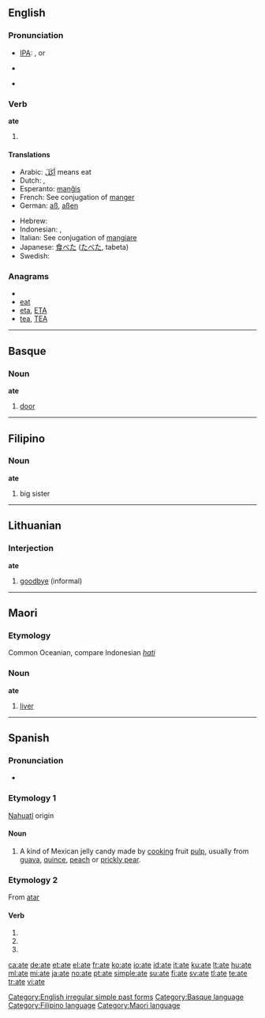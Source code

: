 {{also|ATE|até|-ate|-áte}}
==English==

===Pronunciation===
* [[w:IPA|IPA]]: {{US}} {{IPAchar|/eɪt/}}, {{British}} {{IPAchar|/ɛt/}} or {{IPAchar|/eɪt/}}
* {{audio|en-us-ate.ogg|Audio (US)}}
*: {{rhymes|ɛt|eɪt}}
* {{homophones|eight}}

===Verb===
'''ate'''

# {{simple past of|''[[eat]]''}}

====Translations====
{{trans-top|simple past of eat}}
* Arabic: [[أكَلَ]] means eat
* Dutch: {{t+|nl|at}}, {{t+|nl|aten}}
* Esperanto: [[manĝis]]
* French: See conjugation of [[manger]]
* German: [[aß]], [[aßen]]
{{trans-mid}}
* Hebrew: {{t+|he|אכל|sc=Hebr}}
* Indonesian: {{t+|id|makan|xs=Indonesian}}, {{t+|id|makan|alt=memakan|xs=Indonesian}}
* Italian: See conjugation of [[mangiare]]
* Japanese: [[食べた]] ([[たべた]], tabeta)
* Swedish: {{t+|sv|åt}}
{{trans-bottom}}

===Anagrams===
* {{alphagram|aet}}
* [[eat#English|eat]]
* [[eta#English|eta]], [[ETA#English|ETA]]
* [[tea#English|tea]], [[TEA#English|TEA]]

[[Category:English irregular simple past forms]]

----

==Basque==

===Noun===
'''ate'''

# [[door]]

[[Category:Basque language]]

----

==Filipino==

===Noun===
'''ate'''

# big sister

[[Category:Filipino language]]

----

==Lithuanian==

===Interjection===
'''ate'''

# [[goodbye]] (informal)

----

==Maori==

===Etymology===
Common Oceanian, compare Indonesian ''[[hati]]''

===Noun===
'''ate'''

# [[liver]]

[[Category:Maori language]]

----

==Spanish==

===Pronunciation===
* {{IPA|/'a.t̪e/|lang=es}}

===Etymology 1===
[[Nahuatl]] origin

====Noun====
{{infl|es|noun}}

# A kind of Mexican jelly candy made by [[cooking]] fruit [[pulp]], usually from [[guava]], [[quince#English|quince]], [[peach]] or [[prickly pear]].

===Etymology 2===
From [[atar]]

====Verb====
{{es-verb-form|atar}}

# {{es-verb form of|ending=ar|mood=subjunctive|tense=present|pers=1|number=singular|[[atar]]}}
# {{es-verb form of|ending=ar|mood=subjunctive|tense=present|pers=2|formal=yes|number=singular|[[atar]]}}
# {{es-verb form of|ending=ar|mood=subjunctive|tense=present|pers=3|number=singular|[[atar]]}}

[[ca:ate]]
[[de:ate]]
[[et:ate]]
[[el:ate]]
[[fr:ate]]
[[ko:ate]]
[[io:ate]]
[[id:ate]]
[[it:ate]]
[[ku:ate]]
[[lt:ate]]
[[hu:ate]]
[[ml:ate]]
[[mi:ate]]
[[ja:ate]]
[[no:ate]]
[[pt:ate]]
[[simple:ate]]
[[su:ate]]
[[fi:ate]]
[[sv:ate]]
[[tl:ate]]
[[te:ate]]
[[tr:ate]]
[[vi:ate]]